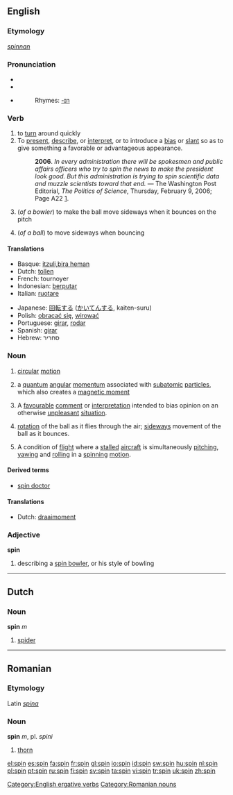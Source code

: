 {{wikipediadab}}
==English==

===Etymology===
{{OE.}} ''[[spinnan]]''

===Pronunciation===
*{{IPA|/spɪn/}}
*{{SAMPA|/spIn/}}
*{{audio|en-us-spin.ogg|Audio (US)}}
*:Rhymes: [[Rhymes:English:-ɪn|-ɪn]]

===Verb===
{{en-verb|spins|spinning|'''[[spun]]''' ''or archaic'' '''[[span]]'''|spun}}

# to [[turn]] around quickly
# To [[present]], [[describe]], or [[interpret]], or to introduce a [[bias]] or [[slant]] so as to give something a favorable or advantageous appearance.
#:'''2006'''. ''In every administration there will be spokesmen and public affairs officers who try to spin the news to make the president look good. But this administration is trying to spin scientific data and muzzle scientists toward that end.'' &mdash; The Washington Post Editorial, ''The Politics of Science'', Thursday, February 9, 2006; Page A22 [http://www.washingtonpost.com/wp-dyn/content/article/2006/02/08/AR2006020801991.html].
# {{cricket}} (''of a bowler'') to make the ball move sideways when it bounces on the pitch
# {{cricket}} (''of a ball'') to move sideways when bouncing

====Translations====
{{top}}
*Basque: [[itzuli,bira heman]]
*Dutch: [[tollen]]
*French: tournoyer
*Indonesian: [[putar|berputar]]
*Italian: [[ruotare]]
{{mid}}
*Japanese: [[回転]]する ([[かいてん]]する, kaiten-suru)
*Polish: [[obracać się]], [[wirować]]
*Portuguese: [[girar]], [[rodar]]
*Spanish: [[girar]]
*Hebrew: סחריר
{{bottom}}

===Noun===
{{en-noun}}

# [[circular]] [[motion]]
# {{physics}} a [[quantum]] [[angular]] [[momentum]] associated with [[subatomic]] [[particle]]s, which also creates a [[magnetic moment]]
# A [[favourable]] [[comment]] or [[interpretation]] intended to bias opinion on an otherwise [[unpleasant]] [[situation]].
# {{cricket}} [[rotation]] of the ball as it flies through the air; [[sideways]] movement of the ball as it bounces.
# A condition of [[flight]] where a [[stall]]ed [[aircraft]] is simultaneously [[pitching]], [[yawing]] and [[rolling]] in a [[spinning]] [[motion]].

====Derived terms====
*[[spin doctor]]

====Translations====
*Dutch: [[draaimoment]] {{n}}

===Adjective===
'''spin'''

# {{cricket}} describing a [[spin bowler]], or his style of bowling

[[Category:English ergative verbs]]

----

==Dutch==

===Noun===
'''spin''' ''m''

# [[spider]]

----

==Romanian==

===Etymology===
Latin ''[[spina]]''

===Noun===
'''spin''' ''m'', pl. ''spini''

# [[thorn]]

[[Category:Romanian nouns]]

[[el:spin]]
[[es:spin]]
[[fa:spin]]
[[fr:spin]]
[[gl:spin]]
[[io:spin]]
[[id:spin]]
[[sw:spin]]
[[hu:spin]]
[[nl:spin]]
[[pl:spin]]
[[pt:spin]]
[[ru:spin]]
[[fi:spin]]
[[sv:spin]]
[[ta:spin]]
[[vi:spin]]
[[tr:spin]]
[[uk:spin]]
[[zh:spin]]